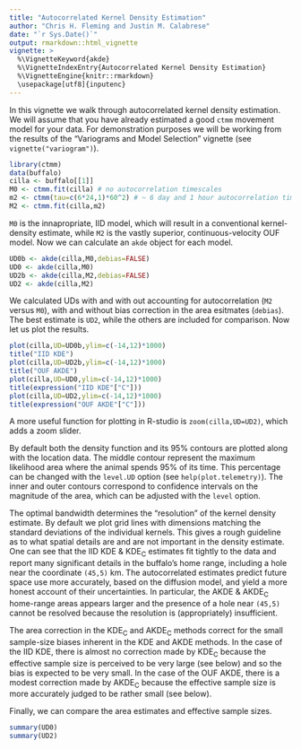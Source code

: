 ---
title: "Autocorrelated Kernel Density Estimation"
author: "Chris H. Fleming and Justin M. Calabrese"
date: "`r Sys.Date()`"
output: rmarkdown::html_vignette
vignette: >
  %\VignetteKeyword{akde}
  %\VignetteIndexEntry{Autocorrelated Kernel Density Estimation}
  %\VignetteEngine{knitr::rmarkdown}
  \usepackage[utf8]{inputenc}
---

In this vignette we walk through autocorrelated kernel density estimation. We will assume that you have already estimated a good `ctmm` movement model for your data. For demonstration purposes we will be working from the results of the "Variograms and Model Selection" vignette (see `vignette("variogram")`).

```{r,  fig.show='hold'}
library(ctmm)
data(buffalo)
cilla <- buffalo[[1]]
M0 <- ctmm.fit(cilla) # no autocorrelation timescales
m2 <- ctmm(tau=c(6*24,1)*60^2) # ~ 6 day and 1 hour autocorrelation timescales
M2 <- ctmm.fit(cilla,m2) 
```

`M0` is the innapropriate, IID model, which will result in a conventional kernel-density estimate, while `M2` is the vastly superior, continuous-velocity OUF model. Now we can calculate an `akde` object for each model.

```{r,  fig.show='hold', results = "hide"}
UD0b <- akde(cilla,M0,debias=FALSE)
UD0 <- akde(cilla,M0)
UD2b <- akde(cilla,M2,debias=FALSE)
UD2 <- akde(cilla,M2)
```

We calculated UDs with and with out accounting for autocorrelation (`M2` versus `M0`), with and without bias correction in the area esitmates (`debias`).
The best estimate is `UD2`, while the others are included for comparison.
Now let us plot the results.

```{r,  fig.show='hold'}
plot(cilla,UD=UD0b,ylim=c(-14,12)*1000)
title("IID KDE")
plot(cilla,UD=UD2b,ylim=c(-14,12)*1000)
title("OUF AKDE")
plot(cilla,UD=UD0,ylim=c(-14,12)*1000)
title(expression("IID KDE"["C"]))
plot(cilla,UD=UD2,ylim=c(-14,12)*1000)
title(expression("OUF AKDE"["C"]))
```

A more useful function for plotting in R-studio is `zoom(cilla,UD=UD2)`, which adds a zoom slider.

By default both the density function and its 95% contours are plotted along with the location data. The middle contour represent the maximum likelihood area where the animal spends 95% of its time. This percentage can be changed with the `level.UD` option (see `help(plot.telemetry)`). The inner and outer contours correspond to confidence intervals on the magnitude of the area, which can be adjusted with the `level` option.

The optimal bandwidth determines the "resolution" of the kernel density estimate. By default we plot grid lines with dimensions matching the standard deviations of the individual kernels. This gives a rough guideline as to what spatial details are and are not important in the density estimate. One can see that the IID KDE \& KDE<sub>C</sub> estimates fit tightly to the data and report many significant details in the buffalo's home range, including a hole near the coordinate `(45,5)` km. The autocorrelated estimates predict future space use more accurately, based on the diffusion model, and yield a more honest account of their uncertainties. In particular, the AKDE \& AKDE<sub>C</sub> home-range areas appears larger and the presence of a hole near `(45,5)` cannot be resolved because the resolution is (appropriately) insufficient.

The area correction in the KDE<sub>C</sub> and AKDE<sub>C</sub> methods correct for the small sample-size biases inherent in the KDE and AKDE methods. In the case of the IID KDE, there is almost no correction made by KDE<sub>C</sub> because the effective sample size is perceived to be very large (see below) and so the bias is expected to be very small. In the case of the OUF AKDE, there is a modest correction made by AKDE<sub>C</sub> because the effective sample size is more accurately judged to be rather small (see below).

Finally, we can compare the area estimates and effective sample sizes.

```{r,  fig.show='hold'}
summary(UD0)
summary(UD2)
```
